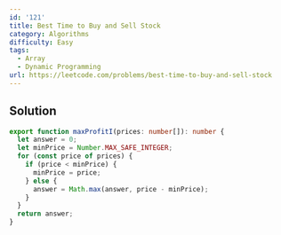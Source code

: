 ```yaml
---
id: '121'
title: Best Time to Buy and Sell Stock
category: Algorithms
difficulty: Easy
tags:
  - Array
  - Dynamic Programming
url: https://leetcode.com/problems/best-time-to-buy-and-sell-stock
---
```


## Solution

```typescript filename="solution.ts" copy
export function maxProfitI(prices: number[]): number {
  let answer = 0;
  let minPrice = Number.MAX_SAFE_INTEGER;
  for (const price of prices) {
    if (price < minPrice) {
      minPrice = price;
    } else {
      answer = Math.max(answer, price - minPrice);
    }
  }
  return answer;
}
```
